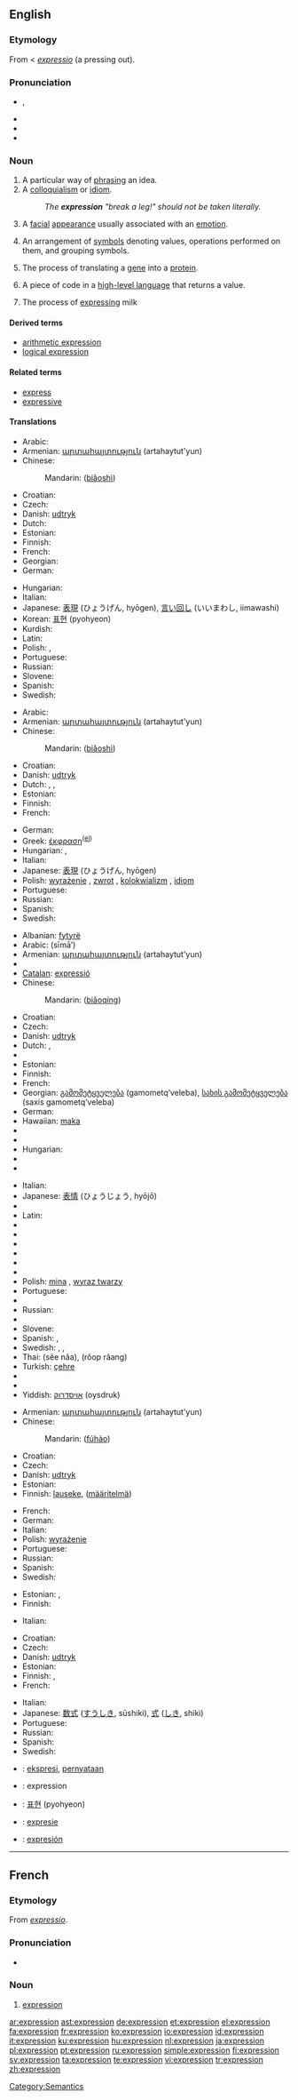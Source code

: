 {{wikipedia}}
==English==

{{rank|bright|scarcely|Paris|733|expression|Duke|battle|bound}}

===Etymology===
From {{etyl|enm}} < {{etyl|la}} ''[[expressio]]'' (a pressing out).

===Pronunciation===
* {{IPA|/ɪkˈspɹɛʃ.ən/}}, {{SAMPA|/Ik"sprES.@n/}}
* {{audio|en-us-expression.ogg|Audio (US)}}
* {{rhymes|ɛʃən}}
* {{hyphenation|ex|pres|sion}}

===Noun===
{{en-noun}}

# A particular way of [[phrase|phrasing]] an idea.
# A [[colloquialism]] or [[idiom]].
#: ''The '''expression''' "break a leg!" should not be taken literally.''
# A [[facial]] [[appearance]] usually associated with an [[emotion]].
# {{math}} An arrangement of [[symbols]] denoting values, operations performed on them, and grouping symbols.
# {{biology}} The process of translating a [[gene]] into a [[protein]].
# {{context|programming}} A piece of code in a [[high-level language]] that returns a value.
# The process of [[express]]ing milk

====Derived terms====
* [[arithmetic expression]]
* [[logical expression]]

====Related terms====
* [[express]]
* [[expressive]]

====Translations====
{{trans-top|particular way of phrasing an idea}}
* Arabic: {{Arab|[[تعبير]]}} {{IPAchar|(taʕbīr)}} {{m}}
* Armenian: [[արտահայտություն]] (artahaytut'yun)
* Chinese:
*: Mandarin: {{zh-ts|表示|表示}} ([[biǎo]][[shì]])
* Croatian: {{t-|hr|izraz|m}}
* Czech: {{t-|cs|výraz|m}}
* Danish: [[udtryk]] {{n}}
* Dutch: {{t+|nl|uitdrukking|f}}
* Estonian: {{t|et|sõnastus}}
* Finnish: {{t+|fi|ilmaisu}}
* French: {{t+|fr|expression|f}}
* Georgian: {{t|ka|გამოთქმა|tr=gamot‘k‘ma|xs=Georgian}}
* German: {{t+|de|Ausdruck|m}}
{{trans-mid}}
* Hungarian: {{t+|hu|kifejezés}}
* Italian: {{t+|it|espressione|f}}
* Japanese: [[表現]] (ひょうげん, hyōgen), [[言い回し]] (いいまわし, iimawashi)
* Korean: [[표현]] (pyohyeon)
* Kurdish: {{KUchar|[[ده‌رخستن]]}}
* Latin: {{t+|la|verbum}}
* Polish: {{t+|pl|wyrażenie|n}}, {{t+|pl|zwrot|m}}
* Portuguese: {{t+|pt|expressão|f}}
* Russian: {{t+|ru|выражение|n|tr=vyražénije|sc=Cyrl}}
* Slovene: {{t+|sl|izraz|m}}
* Spanish: {{t+|es|expresión|f}}
* Swedish: {{t+|sv|uttryck|n}}
{{trans-bottom}}

{{trans-top|colloquialism or idiom}}
* Arabic: {{Arab|[[تعبير]]}} {{IPAchar|(taʕbīr)}} {{m}}
* Armenian: [[արտահայտություն]] (artahaytut'yun)
* Chinese:
*: Mandarin: {{zh-ts|表示|表示}} ([[biǎo]][[shì]])
* Croatian: {{t-|hr|izraz|m}}
* Danish: [[udtryk]] {{n}}
* Dutch: {{t+|nl|uitdrukking|f}}, {{t-|nl|spreekwijze|f}}, {{t-|nl|wijze van spreken|f}}
* Estonian: {{t|et|ütlus}}
* Finnish: {{t+|fi|ilmaisu}}
* French: {{t+|fr|expression|f}}
{{trans-mid}}
* German: {{t-|de|Redensart|f}}
* Greek: [[έκφραση]]<sup>([[:el:έκφραση|el]])</sup> {{f}}
* Hungarian: {{t|hu|szólás}}, {{t|hu|szóhasználat}}
* Italian: {{t+|it|espressione|f}}
* Japanese: [[表現]] (ひょうげん, hyōgen)
* Polish: [[wyrażenie]] {{n}}, [[zwrot]] {{m}}, [[kolokwializm]] {{m}}, [[idiom]] {{m}}
* Portuguese: {{t+|pt|expressão|f}}
* Russian: {{t+|ru|выражение|n|tr=vyražénije|sc=Cyrl}}
* Spanish: {{t+|es|expresión|f}}
* Swedish: {{t+|sv|uttryck|n}}
{{trans-bottom}}

{{trans-top|facial appearance}}
* Albanian: [[fytyrë]]
* Arabic: {{Arab|[[سيماء|سِيمَاء]]}} (sīmā’) {{f}}
* Armenian: [[արտահայտություն]] (artahaytut'yun)
* {{trreq|Basque}}
* [[Catalan]]: [[expressió]]
* Chinese:
*: Mandarin: {{zh-ts|表情|表情}} ([[biǎo]][[qíng]])
* Croatian: {{t-|hr|izraz|m}}
* Czech: {{t-|cs|výraz|m}}
* Danish: [[udtryk]] {{n}}
* Dutch: {{t+|nl|uitdrukking|f}}, {{t-|nl|gelaatsuitdrukking|f}}
* {{trreq|Esperanto}}
* Estonian: {{t-|et|ilme}}
* Finnish: {{t-|fi|ilme}}
* French: {{t+|fr|expression|f}}
* Georgian: [[გამომეტყველება]] (gamometq‘veleba), [[სახის გამომეტყველება]] (saxis gamometq‘veleba)
* German: {{t+|de|Ausdruck|m}}
* Hawaiian: [[maka]]
* {{trreq|Hebrew}}
* {{trreq|Hindi}}
* Hungarian: {{t|hu|arckifejezés}}
* {{trreq|Icelandic}}
* {{trreq|Indonesian}}
{{trans-mid}}
* Italian: {{t+|it|espressione|f}}
* Japanese: [[表情]] (ひょうじょう, hyōjō)
* {{trreq|Korean}}
* Latin: {{t-|la|vultus|m}}
* {{trreq|Latvian}}
* {{trreq|Lithuanian}}
* {{trreq|Maori}}
* {{trreq|Mongolian}}
* {{trreq|Old English}}
* {{trreq|Persian}}
* Polish: [[mina]] {{f}}, [[wyraz twarzy]] {{m}}
* Portuguese: {{t+|pt|expressão|f}}
* {{trreq|Romanian}}
* Russian: {{t+|ru|выражение|n|tr=vyražénije|sc=Cyrl}}
* {{trreq|Slovak}}
* Slovene: {{t+|sl|izraz|m}}
* Spanish: {{t+|es|expresión|f}}, {{t+|es|aspecto|m}}
* Swedish: {{t+|sv|uttryck|n}}, {{t-|sv|ansiktsuttryck|n}}, {{t+|sv|min|c}}
* Thai: {{Thai|[[สีหน้า]]}} (sĕe nâa), {{Thai|[[รูปร่าง]]}} (rôop râang)
* Turkish: [[çehre]]
* {{trreq|Vietnamese}}
* {{trreq|Welsh}}
* Yiddish: [[אויסדרוק]] (oysdruk) {{m}}
{{trans-bottom}}

{{trans-top|mathematics: arrangement of symbols}}
* Armenian: [[արտահայտություն]] (artahaytut'yun)
* Chinese:
*: Mandarin: {{zh-ts|符號|符号}} ([[fú]][[hào]])
* Croatian: {{t-|hr|izraz|m}}
* Czech: {{t-|cs|výraz|m}}
* Danish: [[udtryk]] {{n}}
* Estonian: {{t|et|avaldis}}
* Finnish: [[lauseke]], ([[määritelmä]])
{{trans-mid}}
* French: {{t+|fr|expression|f}}
* German: {{t+|de|Ausdruck|m}}
* Italian: {{t+|it|espressione|f}}
* Polish: [[wyrażenie]] {{n}}
* Portuguese: {{t+|pt|expressão|f}}
* Russian: {{t+|ru|выражение|n|tr=vyražénije|sc=Cyrl}}
* Spanish: {{t+|es|expresión|f}}
* Swedish: {{t+|sv|uttryck|n}}
{{trans-bottom}}

{{trans-top|process of translating a gene into a protein}}
* Estonian: {{t|et|ekspressioon}}, {{t|et|avaldumine}}
* Finnish: {{t+|fi|ilmentymä}}
{{trans-mid}}
* Italian: {{t+|it|espressione|f}}
{{trans-bottom}}

{{trans-top|''(computing)'' a piece of code in a high-level language that returns a value}}
* Croatian: {{t-|hr|izraz|m}}
* Czech: {{t-|cs|výraz|m}}
* Danish: [[udtryk]] {{n}}
* Estonian: {{t|et|avaldis}}
* Finnish: {{t+|fi|lauseke}}, {{t-|fi|määritelmä}}
* French: {{t+|fr|expression|f}}
{{trans-mid}}
* Italian: {{t+|it|espressione|f}}
* Japanese: [[数式]] ([[すうしき]], sūshiki), [[式]] ([[しき]], shiki)
* Portuguese: {{t+|pt|expressão|f}}
* Russian: {{t+|ru|выражение|n|tr=vyražénije|sc=Cyrl}}
* Spanish: {{t+|es|expresión|f}}
* Swedish: {{t+|sv|uttryck|n}}
{{trans-bottom}}

{{checktrans-top}}
* {{ttbc|Indonesian}}: [[ekspresi]], [[nyata|pernyataan]]
* {{ttbc|Interlingua}}: expression
{{checktrans-mid}}
* {{ttbc|Korean}}: [[표현]] (pyohyeon)
* {{ttbc|Romanian}}: [[expresie]] {{f}}
* {{ttbc|Spanish}}: [[expresión]] {{f}}
{{checktrans-bottom}}

----

==French==

===Etymology===
From {{etyl|la}} ''[[expressio]]''.

===Pronunciation===
* {{audio|Fr-expression.ogg|audio}}

===Noun===
{{fr-noun|f}}

# [[#English|expression]]

[[Category:Semantics]]

[[ar:expression]]
[[ast:expression]]
[[de:expression]]
[[et:expression]]
[[el:expression]]
[[fa:expression]]
[[fr:expression]]
[[ko:expression]]
[[io:expression]]
[[id:expression]]
[[it:expression]]
[[ku:expression]]
[[hu:expression]]
[[nl:expression]]
[[ja:expression]]
[[pl:expression]]
[[pt:expression]]
[[ru:expression]]
[[simple:expression]]
[[fi:expression]]
[[sv:expression]]
[[ta:expression]]
[[te:expression]]
[[vi:expression]]
[[tr:expression]]
[[zh:expression]]